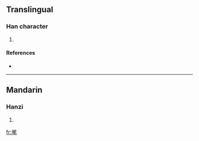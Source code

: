 ==Translingual==

===Han character===
{{Han char|rn=32|rad=土|as=11|sn=14|four=4811<sub>7</sub>|canj=土十十弓 (GJJN)}}

# {{defn|Han|sort=土11}}

====References====
* {{Han ref|kx=0238.191|hdz=10478.040|uh=5898|ud=22680|bh=E159|bd=57689}}

----

==Mandarin==

===Hanzi===
{{cmn-hanzi|pin=[[qí]] ([[qi2]])|wg=ch'i<sup>2</sup>}}

# {{defn|Mandarin}}

[[fr:墘]]